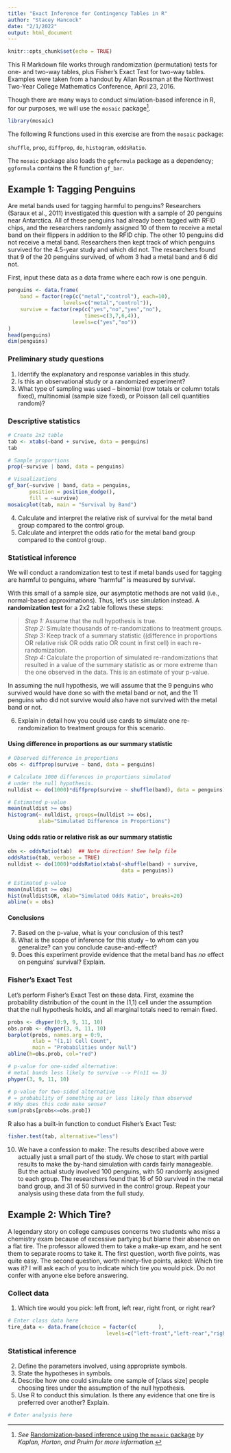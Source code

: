 ```yaml
---
title: "Exact Inference for Contingency Tables in R"
author: "Stacey Hancock"
date: "2/1/2022"
output: html_document
---
```


```r
knitr::opts_chunk$set(echo = TRUE)
```

This R Markdown file works through randomization (permutation) tests for one- and two-way tables, plus Fisher's Exact Test for two-way tables. Examples were taken from a handout by Allan Rossman at the Northwest Two-Year College Mathematics Conference, April 23, 2016.

Though there are many ways to conduct simulation-based inference in R, for our purposes, we will use the `mosaic` package^[_See_ [Randomization-based inference using the `mosaic` package](https://cran.r-project.org/web/packages/mosaic/vignettes/Resampling.pdf) _by Kaplan, Horton, and Pruim for more information._].
```r
library(mosaic)
```
The following R functions used in this exercise are from the `mosaic` package:

`shuffle`, `prop`, `diffprop`, `do`, `histogram`, `oddsRatio`.

The `mosaic` package also loads the `ggformula` package as a dependency; `ggformula` contains the R function `gf_bar`.

## Example 1: Tagging Penguins

Are metal bands used for tagging harmful to penguins?  Researchers (Saraux et al., 2011) investigated this question with a sample of 20 penguins near Antarctica.  All of these penguins had already been tagged with RFID chips, and the researchers randomly assigned 10 of them to receive a metal band on their flippers in addition to the RFID chip. The other 10 penguins did not receive a metal band. Researchers then kept track of which penguins survived for the 4.5-year study and which did not. The researchers found that 9 of the 20 penguins survived, of whom 3 had a metal band and 6 did not.

First, input these data as a data frame where each row is one penguin.
```r
penguins <- data.frame(
    band = factor(rep(c("metal","control"), each=10), 
                  levels=c("metal","control")),
    survive = factor(rep(c("yes","no","yes","no"),
                         times=c(3,7,6,4)),
                     levels=c("yes","no"))
)
head(penguins)
dim(penguins)
```

### Preliminary study questions
1. Identify the explanatory and response variables in this study.
2. Is this an observational study or a randomized experiment?
3. What type of sampling was used -- binomial (row totals or column totals fixed), multinomial (sample size fixed), or Poisson (all cell quantities random)?

### Descriptive statistics
```r
# Create 2x2 table
tab <- xtabs(~band + survive, data = penguins)
tab

# Sample proportions
prop(~survive | band, data = penguins)

# Visualizations
gf_bar(~survive | band, data = penguins, 
       position = position_dodge(), 
       fill = ~survive)
mosaicplot(tab, main = "Survival by Band")
```

4. Calculate and interpret the relative risk of survival for the metal band group compared to the control group.
5. Calculate and interpret the odds ratio for the metal band group compared to the control group.

### Statistical inference
We will conduct a randomization test to test if metal bands used for tagging are harmful to penguins, where "harmful" is measured by survival.

With this small of a sample size, our asymptotic methods are not valid (i.e., normal-based approximations). Thus, let's use simulation instead. A **randomization test** for a 2x2 table follows these steps:

> _Step 1:_	Assume that the null hypothesis is true.  
> _Step 2:_	Simulate thousands of re-randomizations to treatment groups.  
> _Step 3:_	Keep track of a summary statistic ((difference in proportions OR relative risk OR odds ratio OR count in first cell) in each re-randomization.  
> _Step 4:_	Calculate the proportion of simulated re-randomizations that resulted in a value of the summary statistic as or more extreme than the one observed in the data. This is an estimate of your p-value.

In assuming the null hypothesis, we will assume that the 9 penguins who survived would have done so with the metal band or not, and the 11 penguins who did not survive would also have not survived with the metal band or not.

6. Explain in detail how you could use cards to simulate one re-randomization to treatment groups for this scenario.


#### Using difference in proportions as our summary statistic
```r
# Observed difference in proportions
obs <- diffprop(survive ~ band, data = penguins)

# Calculate 1000 differences in proportions simulated
# under the null hypothesis.
nulldist <- do(1000)*diffprop(survive ~ shuffle(band), data = penguins)

# Estimated p-value
mean(nulldist >= obs)
histogram(~ nulldist, groups=(nulldist >= obs),
          xlab="Simulated Difference in Proportions")
```

#### Using odds ratio or relative risk as our summary statistic
```r
obs <- oddsRatio(tab)  ## Note direction! See help file
oddsRatio(tab, verbose = TRUE)
nulldist <- do(1000)*oddsRatio(xtabs(~shuffle(band) + survive,
                                     data = penguins))

# Estimated p-value
mean(nulldist >= obs)
hist(nulldist$OR, xlab="Simulated Odds Ratio", breaks=20)
abline(v = obs)
```

#### Conclusions

7. Based on the p-value, what is your conclusion of this test?
8. What is the scope of inference for this study -- to whom can you generalize? can you conclude cause-and-effect?
9. Does  this experiment provide evidence that the metal band has _no_ effect on penguins' survival? Explain.

### Fisher's Exact Test

Let's perform Fisher's Exact Test on these data. First, examine the probability distribution of the count in the (1,1) cell under the assumption that the null hypothesis holds, and all marginal totals need to remain fixed.
```r
probs <- dhyper(0:9, 9, 11, 10)
obs.prob <- dhyper(3, 9, 11, 10)
barplot(probs, names.arg = 0:9,
        xlab = "(1,1) Cell Count",
        main = "Probabilities under Null")
abline(h=obs.prob, col="red")

# p-value for one-sided alternative:
# metal bands less likely to survive --> P(n11 <= 3)
phyper(3, 9, 11, 10)

# p-value for two-sided alternative
# = probability of something as or less likely than observed
# Why does this code make sense?
sum(probs[probs<=obs.prob])
```

R also has a built-in function to conduct Fisher's Exact Test:
```r
fisher.test(tab, alternative="less")
```

10. We have a confession to make: The results described above were actually just a small part of the study.  We chose to start with partial results to make the by-hand simulation with cards fairly manageable.  But the actual study involved 100 penguins, with 50 randomly assigned to each group.  The researchers found that 16 of 50 survived in the metal band group, and 31 of 50 survived in the control group. Repeat your analysis using these data from the full study.


## Example 2: Which Tire?

A legendary story on college campuses concerns two students who miss a chemistry exam because of excessive partying but blame their absence on a flat tire.  The professor allowed them to take a make-up exam, and he sent them to separate rooms to take it.  The first question, worth five points, was quite easy.  The second question, worth ninety-five points, asked: Which tire was it?  I will ask each of you to indicate which tire you would pick.  Do not confer with anyone else before answering.

### Collect data
1.	Which tire would you pick: left front, left rear, right front, or right rear? 
```r
# Enter class data here
tire_data <- data.frame(choice = factor(c(       ),
                                levels=c("left-front","left-rear","right-front","right-rear")))
```

### Statistical inference

2. Define the parameters involved, using appropriate symbols.
3. State the hypotheses in symbols.
4. Describe how one could simulate one sample of [class size] people choosing tires under the assumption of the null hypothesis.
5. Use R to conduct this simulation. Is there any evidence that one tire is preferred over another? Explain.

```r
# Enter analysis here
```




